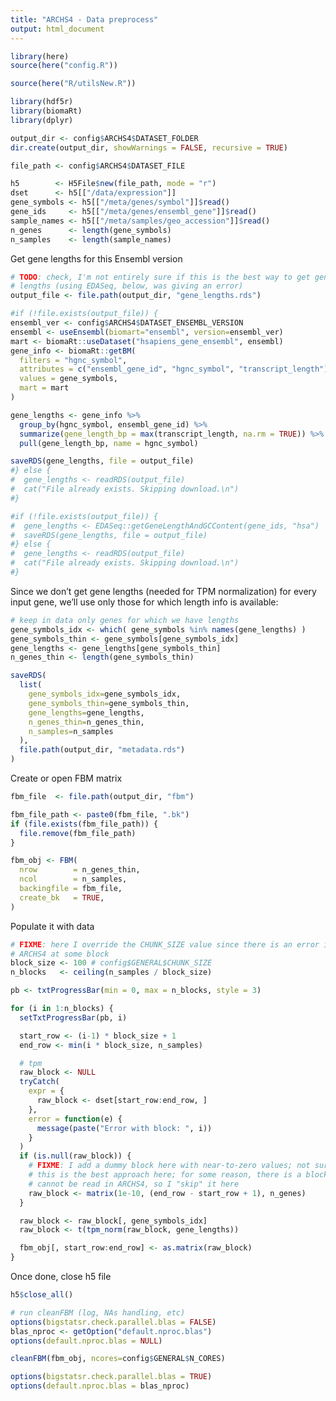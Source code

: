 ```yaml
---
title: "ARCHS4 - Data preprocess"
output: html_document
---
```


```r
library(here)
source(here("config.R"))
```

```r
source(here("R/utilsNew.R"))
```

```r
library(hdf5r)
library(biomaRt)
library(dplyr)
```

```r
output_dir <- config$ARCHS4$DATASET_FOLDER
dir.create(output_dir, showWarnings = FALSE, recursive = TRUE)

file_path <- config$ARCHS4$DATASET_FILE
```

```r
h5        <- H5File$new(file_path, mode = "r")
dset      <- h5[["/data/expression"]]
gene_symbols <- h5[["/meta/genes/symbol"]]$read()
gene_ids     <- h5[["/meta/genes/ensembl_gene"]]$read()
sample_names <- h5[["/meta/samples/geo_accession"]]$read()
n_genes      <- length(gene_symbols)
n_samples    <- length(sample_names)
```

Get gene lengths for this Ensembl version

```r
# TODO: check, I'm not entirely sure if this is the best way to get gene
# lengths (using EDASeq, below, was giving an error)
output_file <- file.path(output_dir, "gene_lengths.rds")

#if (!file.exists(output_file)) {
ensembl_ver <- config$ARCHS4$DATASET_ENSEMBL_VERSION
ensembl <- useEnsembl(biomart="ensembl", version=ensembl_ver)
mart <- biomaRt::useDataset("hsapiens_gene_ensembl", ensembl)
gene_info <- biomaRt::getBM(
  filters = "hgnc_symbol",
  attributes = c("ensembl_gene_id", "hgnc_symbol", "transcript_length"),
  values = gene_symbols, 
  mart = mart
)

gene_lengths <- gene_info %>%
  group_by(hgnc_symbol, ensembl_gene_id) %>%
  summarize(gene_length_bp = max(transcript_length, na.rm = TRUE)) %>%
  pull(gene_length_bp, name = hgnc_symbol)

saveRDS(gene_lengths, file = output_file)
#} else {
#  gene_lengths <- readRDS(output_file)
#  cat("File already exists. Skipping download.\n")
#}

#if (!file.exists(output_file)) {
#  gene_lengths <- EDASeq::getGeneLengthAndGCContent(gene_ids, "hsa")
#  saveRDS(gene_lengths, file = output_file)
#} else {
#  gene_lengths <- readRDS(output_file)
#  cat("File already exists. Skipping download.\n")
#}
```

Since we don't get gene lengths (needed for TPM normalization) for every input gene, we'll use only those for which length info is available:

```r
# keep in data only genes for which we have lengths
gene_symbols_idx <- which( gene_symbols %in% names(gene_lengths) )
gene_symbols_thin <- gene_symbols[gene_symbols_idx]
gene_lengths <- gene_lengths[gene_symbols_thin]
n_genes_thin <- length(gene_symbols_thin)

saveRDS(
  list(
    gene_symbols_idx=gene_symbols_idx,
    gene_symbols_thin=gene_symbols_thin,
    gene_lengths=gene_lengths,
    n_genes_thin=n_genes_thin,
    n_samples=n_samples
  ),
  file.path(output_dir, "metadata.rds")
)
```

Create or open FBM matrix

```r
fbm_file  <- file.path(output_dir, "fbm")

fbm_file_path <- paste0(fbm_file, ".bk")
if (file.exists(fbm_file_path)) {
  file.remove(fbm_file_path)
}

fbm_obj <- FBM(
  nrow        = n_genes_thin,
  ncol        = n_samples,
  backingfile = fbm_file,
  create_bk   = TRUE,
)
```

Populate it with data

```r
# FIXME: here I override the CHUNK_SIZE value since there is an error in reading
# ARCHS4 at some block
block_size <- 100 # config$GENERAL$CHUNK_SIZE
n_blocks   <- ceiling(n_samples / block_size)

pb <- txtProgressBar(min = 0, max = n_blocks, style = 3)

for (i in 1:n_blocks) {
  setTxtProgressBar(pb, i)

  start_row <- (i-1) * block_size + 1
  end_row <- min(i * block_size, n_samples)

  # tpm
  raw_block <- NULL
  tryCatch(
    expr = {
      raw_block <- dset[start_row:end_row, ]
    },
    error = function(e) {
      message(paste("Error with block: ", i))
    }
  )
  if (is.null(raw_block)) {
    # FIXME: I add a dummy block here with near-to-zero values; not sure if
    # this is the best approach here; for some reason, there is a block that
    # cannot be read in ARCHS4, so I "skip" it here
    raw_block <- matrix(1e-10, (end_row - start_row + 1), n_genes)
  }

  raw_block <- raw_block[, gene_symbols_idx]
  raw_block <- t(tpm_norm(raw_block, gene_lengths))

  fbm_obj[, start_row:end_row] <- as.matrix(raw_block)
}
```

Once done, close h5 file

```r
h5$close_all()
```

```r
# run cleanFBM (log, NAs handling, etc)
options(bigstatsr.check.parallel.blas = FALSE)
blas_nproc <- getOption("default.nproc.blas")
options(default.nproc.blas = NULL)

cleanFBM(fbm_obj, ncores=config$GENERAL$N_CORES)

options(bigstatsr.check.parallel.blas = TRUE)
options(default.nproc.blas = blas_nproc)
```

